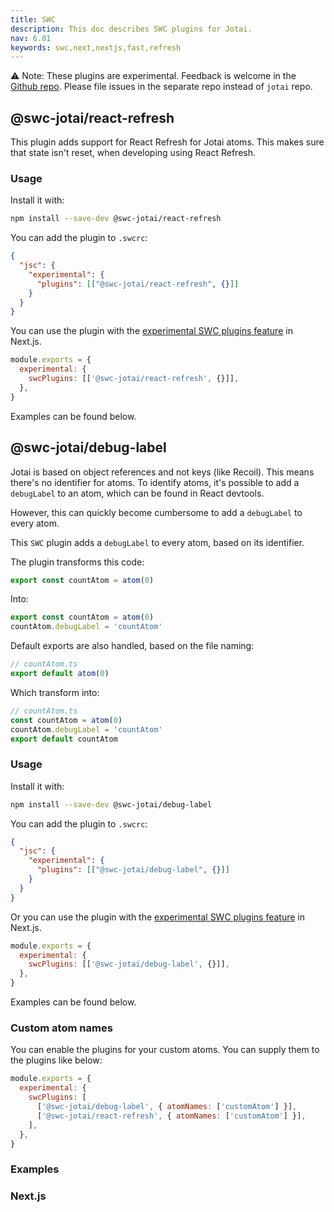 ```yaml
---
title: SWC
description: This doc describes SWC plugins for Jotai.
nav: 6.01
keywords: swc,next,nextjs,fast,refresh
---
```


⚠️ Note: These plugins are experimental. Feedback is welcome in the [Github repo](https://github.com/pmndrs/swc-jotai). Please file issues in the separate repo instead of `jotai` repo.

## @swc-jotai/react-refresh

This plugin adds support for React Refresh for Jotai atoms. This makes sure that state isn't reset, when developing using React Refresh.

### Usage

Install it with:

```sh
npm install --save-dev @swc-jotai/react-refresh
```

You can add the plugin to `.swcrc`:

```json
{
  "jsc": {
    "experimental": {
      "plugins": [["@swc-jotai/react-refresh", {}]]
    }
  }
}
```

You can use the plugin with the [experimental SWC plugins feature](https://nextjs.org/docs/advanced-features/compiler#swc-plugins-experimental) in Next.js.

```js
module.exports = {
  experimental: {
    swcPlugins: [['@swc-jotai/react-refresh', {}]],
  },
}
```

Examples can be found below.

## @swc-jotai/debug-label

Jotai is based on object references and not keys (like Recoil). This means there's no identifier for atoms. To identify atoms, it's possible to add a `debugLabel` to an atom, which can be found in React devtools.

However, this can quickly become cumbersome to add a `debugLabel` to every atom.

This `SWC` plugin adds a `debugLabel` to every atom, based on its identifier.

The plugin transforms this code:

```js
export const countAtom = atom(0)
```

Into:

```js
export const countAtom = atom(0)
countAtom.debugLabel = 'countAtom'
```

Default exports are also handled, based on the file naming:

```js
// countAtom.ts
export default atom(0)
```

Which transform into:

```js
// countAtom.ts
const countAtom = atom(0)
countAtom.debugLabel = 'countAtom'
export default countAtom
```

### Usage

Install it with:

```sh
npm install --save-dev @swc-jotai/debug-label
```

You can add the plugin to `.swcrc`:

```json
{
  "jsc": {
    "experimental": {
      "plugins": [["@swc-jotai/debug-label", {}]]
    }
  }
}
```

Or you can use the plugin with the [experimental SWC plugins feature](https://nextjs.org/docs/advanced-features/compiler#swc-plugins-experimental) in Next.js.

```js
module.exports = {
  experimental: {
    swcPlugins: [['@swc-jotai/debug-label', {}]],
  },
}
```

Examples can be found below.

### Custom atom names

You can enable the plugins for your custom atoms. You can supply them to the plugins like below:

```js
module.exports = {
  experimental: {
    swcPlugins: [
      ['@swc-jotai/debug-label', { atomNames: ['customAtom'] }],
      ['@swc-jotai/react-refresh', { atomNames: ['customAtom'] }],
    ],
  },
}
```

### Examples

### Next.js

<Stackblitz id="stackblitz-starters-ha5txx" file="app%2Fpage.tsx" />
